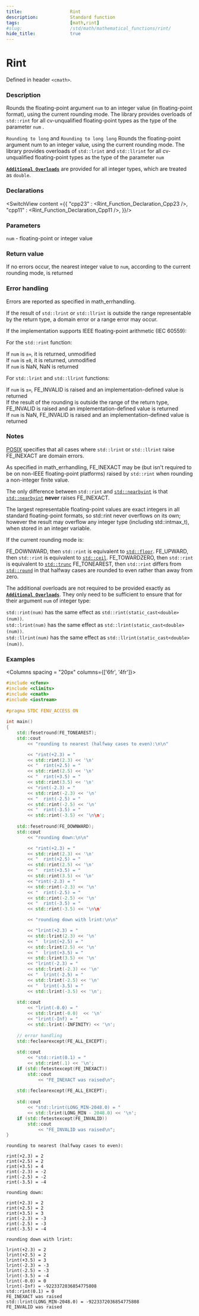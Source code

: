 ```yaml
---
title:                  Rint
description:            Standard function
tags:                   [math,rint]
#slug:                  /std/math/mathematical_functions/rint/
hide_title:             true
---
```




# Rint

Defined in header `<cmath>`.

### Description

Rounds the floating-point argument `num` to an integer value (in floating-point format), using the current rounding mode. 
The library provides overloads of `std::rint` for all cv-unqualified floating-point types as the type of the parameter `num` <Since v='cpp23'></Since>.

`Rounding to long` and `Rounding to long long` Rounds the floating-point argument num to an integer value, using the current rounding mode. 
The library provides overloads of `std::lrint` and `std::llrint` for all cv-unqualified floating-point types as the type of the parameter `num` <Since v='cpp23'></Since>

<a href='#declarations'><code><b>Additional Overloads</b></code></a> are provided for all integer types, which are treated as `double`.

### Declarations

<SwitchView content ={{
    "cpp23" : <Rint_Function_Declaration_Cpp23 />,
    "cpp11" : <Rint_Function_Declaration_Cpp11 />,
}}/>


### Parameters
 
`num` - floating-point or integer value

### Return value

If no errors occur, the nearest integer value to `num`, according to the current rounding mode, is returned

### Error handling

Errors are reported as specified in math_errhandling.

If the result of `std::lrint` or `std::llrint` is outside the range representable by the return type, a domain error or a range error may occur.

If the implementation supports IEEE floating-point arithmetic (IEC 60559):

For the `std::rint` function:<br/>


If `num` is `±∞`, it is returned, unmodified<br/>
If `num` is `±0`, it is returned, unmodified<br/>
If `num` is NaN, NaN is returned<br/>

For `std::lrint` and `std::llrint` functions:<br/>


If `num` is `±∞`, FE_INVALID is raised and an implementation-defined value is returned<br/>
If the result of the rounding is outside the range of the return type, FE_INVALID is raised and an implementation-defined value is returned<br/>
If `num` is NaN, FE_INVALID is raised and an implementation-defined value is returned<br/>

### Notes

[POSIX](https://pubs.opengroup.org/onlinepubs/9699919799/functions/lrint.html) 
specifies that all cases where `std::lrint` or `std::llrint` raise FE_INEXACT are domain errors.

As specified in math_errhandling, FE_INEXACT may be (but isn't required to be on non-IEEE floating-point platforms) raised by `std::rint` when rounding a non-integer finite value.

The only difference between `std::rint` and <a href='/docs/std/math/mathematical_functions/nearbyint'><code>std::nearbyint</code></a> is that <a href='/docs/std/math/mathematical_functions/nearbyint'><code>std::nearbyint</code></a> **never** raises FE_INEXACT.

The largest representable floating-point values are exact integers in all standard floating-point formats, so std::rint never overflows on its own; however the result may overflow any integer type (including std::intmax_t), when stored in an integer variable.

If the current rounding mode is:

FE_DOWNWARD, then `std::rint` is equivalent to <a href='/docs/std/math/mathematical_functions/floor'><code>std::floor</code></a>.
FE_UPWARD, then `std::rint` is equivalent to <a href='/docs/std/math/mathematical_functions/ceil'><code>std::ceil</code></a>.
FE_TOWARDZERO, then `std::rint` is equivalent to <a href='/docs/std/math/mathematical_functions/trunc'><code>std::trunc</code></a>
FE_TONEAREST, then `std::rint` differs from <a href='/docs/std/math/mathematical_functions/round'><code>std::round</code></a> in that halfway cases are rounded to even rather than away from zero.

The additional overloads are not required to be provided exactly as <a href='#declarations'><code><b>Additional Overloads</b></code></a>. They only need to be sufficient to ensure that for their argument `num` of integer type:

`std::rint(num)` has the same effect as `std::rint(static_cast<double>(num))`.<br/>
`std::lrint(num)` has the same effect as `std::lrint(static_cast<double>(num))`.<br/>
`std::llrint(num)` has the same effect as `std::llrint(static_cast<double>(num))`.<br/>

### Examples



<Columns spacing = "20px" columns={['6fr', '4fr']}>
<div>

```cpp
#include <cfenv>
#include <climits>
#include <cmath>
#include <iostream>
 
#pragma STDC FENV_ACCESS ON
 
int main()
{
    std::fesetround(FE_TONEAREST);
    std::cout 
        << "rounding to nearest (halfway cases to even):\n\n"

        << "rint(+2.3) = " 
        << std::rint(2.3) << '\n'
        << "  rint(+2.5) = " 
        << std::rint(2.5) << '\n'
        << "  rint(+3.5) = " 
        << std::rint(3.5) << '\n'
        << "rint(-2.3) = " 
        << std::rint(-2.3) << '\n'
        << "  rint(-2.5) = " 
        << std::rint(-2.5) << '\n'
        << "  rint(-3.5) = " 
        << std::rint(-3.5) << '\n\n';
 
    std::fesetround(FE_DOWNWARD);
    std::cout 
        << "rounding down:\n\n" 

        << "rint(+2.3) = " 
        << std::rint(2.3) << '\n'
        << "  rint(+2.5) = " 
        << std::rint(2.5) << '\n'
        << "  rint(+3.5) = " 
        << std::rint(3.5) << '\n'
        << "rint(-2.3) = " 
        << std::rint(-2.3) << '\n'
        << "  rint(-2.5) = " 
        << std::rint(-2.5) << '\n'
        << "  rint(-3.5) = " 
        << std::rint(-3.5) << '\n\n'

        << "rounding down with lrint:\n\n" 

        << "lrint(+2.3) = " 
        << std::lrint(2.3) << '\n'
        << "  lrint(+2.5) = " 
        << std::lrint(2.5) << '\n'
        << "  lrint(+3.5) = " 
        << std::lrint(3.5) << '\n'
        << "lrint(-2.3) = " 
        << std::lrint(-2.3) << '\n'
        << "  lrint(-2.5) = " 
        << std::lrint(-2.5) << '\n'
        << "  lrint(-3.5) = " 
        << std::lrint(-3.5) << '\n';
 
    std::cout 
        << "lrint(-0.0) = " 
        << std::lrint(-0.0)  << '\n'
        << "lrint(-Inf) = " 
        << std::lrint(-INFINITY) << '\n';
 
    // error handling
    std::feclearexcept(FE_ALL_EXCEPT);
 
    std::cout 
        << "std::rint(0.1) = " 
        << std::rint(.1) << '\n';
    if (std::fetestexcept(FE_INEXACT))
        std::cout 
            << "FE_INEXACT was raised\n";
 
    std::feclearexcept(FE_ALL_EXCEPT);
 
    std::cout 
        << "std::lrint(LONG_MIN-2048.0) = "
        << std::lrint(LONG_MIN - 2048.0) << '\n';
    if (std::fetestexcept(FE_INVALID))
        std::cout 
            << "FE_INVALID was raised\n";
}

```

</div>

<div>

```plaintext title="Possible Result"
rounding to nearest (halfway cases to even): 

rint(+2.3) = 2  
rint(+2.5) = 2  
rint(+3.5) = 4
rint(-2.3) = -2  
rint(-2.5) = -2  
rint(-3.5) = -4

rounding down:

rint(+2.3) = 2  
rint(+2.5) = 2  
rint(+3.5) = 3
rint(-2.3) = -3  
rint(-2.5) = -3  
rint(-3.5) = -4

rounding down with lrint:

lrint(+2.3) = 2  
lrint(+2.5) = 2  
lrint(+3.5) = 3
lrint(-2.3) = -3  
lrint(-2.5) = -3  
lrint(-3.5) = -4
lrint(-0.0) = 0
lrint(-Inf) = -9223372036854775808
std::rint(0.1) = 0
FE_INEXACT was raised
std::lrint(LONG_MIN-2048.0) = -9223372036854775808
FE_INVALID was raised
```

</div>
</Columns>
